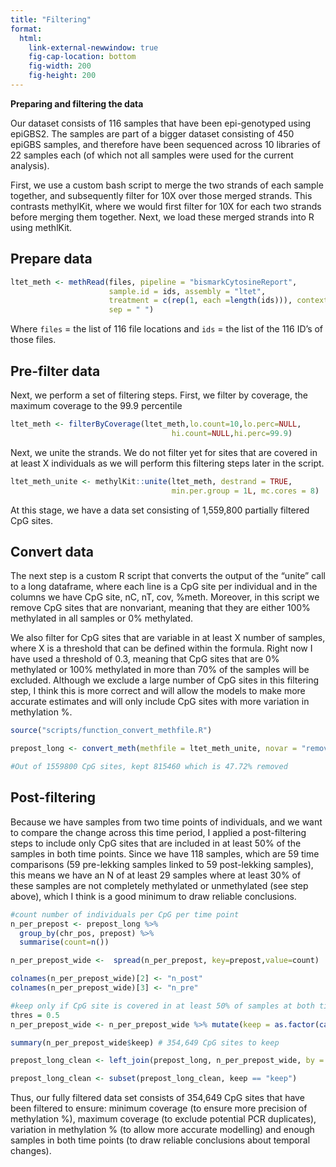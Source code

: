 ```yaml
---
title: "Filtering"
format: 
  html:
    link-external-newwindow: true
    fig-cap-location: bottom
    fig-width: 200
    fig-height: 200
---
```


**Preparing and filtering the data**

Our dataset consists of 116 samples that have been epi-genotyped using epiGBS2. The samples are part of a bigger dataset consisting of 450 epiGBS samples, and therefore have been sequenced across 10 libraries of 22 samples each (of which not all samples were used for the current analysis). 

First, we use a custom bash script to merge the two strands of each sample together, and subsequently filter for 10X over those merged strands. This contrasts methylKit, where we would first filter for 10X for each two strands before merging them together. Next, we load these merged strands into R using methlKit.

## Prepare data 

```r
ltet_meth <- methRead(files, pipeline = "bismarkCytosineReport",
                      sample.id = ids, assembly = "ltet", 
                      treatment = c(rep(1, each =length(ids))), context = "CpG",
                      sep = " ")
```

Where `files` = the list of 116 file locations and `ids` = the list of the 116 ID's of those files.

## Pre-filter data 

Next, we perform a set of filtering steps. First, we filter by coverage, the maximum coverage to the 99.9 percentile 

```r

ltet_meth <- filterByCoverage(ltet_meth,lo.count=10,lo.perc=NULL,
                                    hi.count=NULL,hi.perc=99.9)   

```

Next, we unite the strands. We do not filter yet for sites that are covered in at least X individuals as we will perform this filtering steps later in the script. 

```r

ltet_meth_unite <- methylKit::unite(ltet_meth, destrand = TRUE, 
                                    min.per.group = 1L, mc.cores = 8)

```

At this stage, we have a data set consisting of 1,559,800 partially filtered CpG sites.

## Convert data

The next step is a custom R script that converts the output of the "unite" call to a long dataframe, where each line is a CpG site per individual and in the columns we have CpG site, nC, nT, cov, %meth. Moreover, in this script we remove CpG sites that are nonvariant, meaning that they are either 100% methylated in all samples or 0% methylated. 

We also filter for CpG sites that are variable in at least X number of samples, where X is a threshold that can be defined within the formula. Right now I have used a threshold of 0.3, meaning that CpG sites that are 0% methylated or 100% methylated in more than 70% of the samples will be excluded. Although we exclude a large number of CpG sites in this filtering step, I think this is more correct and will allow the models to make more accurate estimates and will only include CpG sites with more variation in methylation %.

```r

source("scripts/function_convert_methfile.R")

prepost_long <- convert_meth(methfile = ltet_meth_unite, novar = "remove", threshold = 0.3) 

#Out of 1559800 CpG sites, kept 815460 which is 47.72% removed  

```

## Post-filtering {#sec-postfilter}

Because we have samples from two time points of individuals, and we want to compare the change across this time period, I applied a post-filtering steps to include only CpG sites that are included in at least 50% of the samples in both time points. Since we have 118 samples, which are 59 time comparisons (59  pre-lekking samples linked to 59 post-lekking samples), this means we have an N of at least 29 samples where at least 30% of these samples are not completely methylated or unmethylated (see step above), which I think is a good minimum to draw reliable conclusions.

```r

#count number of individuals per CpG per time point
n_per_prepost <- prepost_long %>% 
  group_by(chr_pos, prepost) %>% 
  summarise(count=n())

n_per_prepost_wide <-  spread(n_per_prepost, key=prepost,value=count)

colnames(n_per_prepost_wide)[2] <- "n_post"
colnames(n_per_prepost_wide)[3] <- "n_pre"

#keep only if CpG site is covered in at least 50% of samples at both time points
thres = 0.5
n_per_prepost_wide <- n_per_prepost_wide %>% mutate(keep = as.factor(case_when(n_pre  > thres*(118*0.5) & n_post > thres*(118*0.5) ~ "keep")))

summary(n_per_prepost_wide$keep) # 354,649 CpG sites to keep

prepost_long_clean <- left_join(prepost_long, n_per_prepost_wide, by = c("chr_pos"))

prepost_long_clean <- subset(prepost_long_clean, keep == "keep")

```

Thus, our fully filtered data set consists of 354,649 CpG sites that have been filtered to ensure: minimum coverage (to ensure more precision of methylation %), maximum coverage (to exclude potential PCR duplicates), variation in methylation % (to allow more accurate modelling) and enough samples in both time points (to draw reliable conclusions about temporal changes). 

